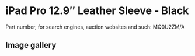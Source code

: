 # iPad Pro 12.9″ Leather Sleeve - Black

Part number, for search engines, auction websites and such: MQ0U2ZM/A

## Image gallery

<div style={{ width: "768px" }}>
  <GalleryComponent
    images={[
      {
        original: "/everysource/MQ0U2",
        thumbnail: "/everypreview/MQ0U2",
      },
      {
        original: "/everysource/MQ0U2_AV1",
        thumbnail: "/everypreview/MQ0U2_AV1",
      },
      {
        original: "/everysource/MQ0U2_AV2",
        thumbnail: "/everypreview/MQ0U2_AV2",
      }
    ]}
  />
</div>